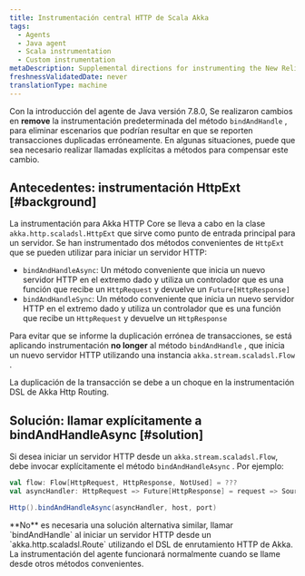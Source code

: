 ```yaml
---
title: Instrumentación central HTTP de Scala Akka
tags:
  - Agents
  - Java agent
  - Scala instrumentation
  - Custom instrumentation
metaDescription: Supplemental directions for instrumenting the New Relic Java agent with Scala applications using the Akka HTTP Core framework.
freshnessValidatedDate: never
translationType: machine
---
```


Con la introducción del agente de Java versión 7.8.0, Se realizaron cambios en <DNT>**remove**</DNT> la instrumentación predeterminada del método `bindAndHandle` , para eliminar escenarios que podrían resultar en que se reporten transacciones duplicadas erróneamente. En algunas situaciones, puede que sea necesario realizar llamadas explícitas a métodos para compensar este cambio.

## Antecedentes: instrumentación HttpExt [#background]

La instrumentación para Akka HTTP Core se lleva a cabo en la clase `akka.http.scaladsl.HttpExt` que sirve como punto de entrada principal para un servidor. Se han instrumentado dos métodos convenientes de `HttpExt` que se pueden utilizar para iniciar un servidor HTTP&#x3A;

* `bindAndHandleAsync`: Un método conveniente que inicia un nuevo servidor HTTP en el extremo dado y utiliza un controlador que es una función que recibe un `HttpRequest` y devuelve un `Future[HttpResponse]`
* `bindAndHandleSync`: Un método conveniente que inicia un nuevo servidor HTTP en el extremo dado y utiliza un controlador que es una función que recibe un `HttpRequest` y devuelve un `HttpResponse`

Para evitar que se informe la duplicación errónea de transacciones, se está aplicando instrumentación <DNT>**no longer**</DNT> al método `bindAndHandle` , que inicia un nuevo servidor HTTP utilizando una instancia `akka.stream.scaladsl.Flow` .

La duplicación de la transacción se debe a un choque en la instrumentación DSL de Akka Http Routing.

## Solución: llamar explícitamente a bindAndHandleAsync [#solution]

Si desea iniciar un servidor HTTP desde un `akka.stream.scaladsl.Flow`, debe invocar explícitamente el método `bindAndHandleAsync` . Por ejemplo:

```scala
val flow: Flow[HttpRequest, HttpResponse, NotUsed] = ???
val asyncHandler: HttpRequest => Future[HttpResponse] = request => Source.single(request).via(flow).runWith(Sink.head)

Http().bindAndHandleAsync(asyncHandler, host, port)
```

<Callout variant="important">
  **No** es necesaria una solución alternativa similar, llamar `bindAndHandle` al iniciar un servidor HTTP desde un `akka.http.scaladsl.Route` utilizando el DSL de enrutamiento HTTP de Akka. La instrumentación del agente funcionará normalmente cuando se llame desde otros métodos convenientes.
</Callout>
